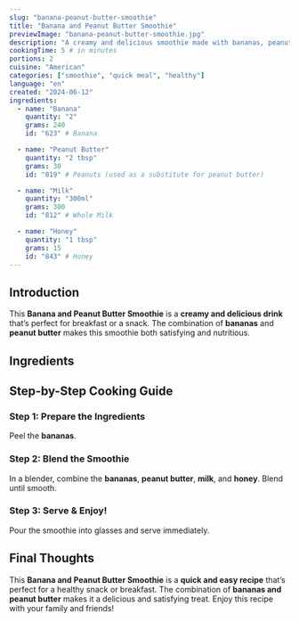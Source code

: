 ```yaml
---
slug: "banana-peanut-butter-smoothie"
title: "Banana and Peanut Butter Smoothie"
previewImage: "banana-peanut-butter-smoothie.jpg"
description: "A creamy and delicious smoothie made with bananas, peanut butter, and milk."
cookingTime: 5 # in minutes
portions: 2
cuisine: "American"
categories: ["smoothie", "quick meal", "healthy"]
language: "en"
created: "2024-06-12"
ingredients:
  - name: "Banana"
    quantity: "2"
    grams: 240
    id: "623" # Banana

  - name: "Peanut Butter"
    quantity: "2 tbsp"
    grams: 30
    id: "819" # Peanuts (used as a substitute for peanut butter)

  - name: "Milk"
    quantity: "300ml"
    grams: 300
    id: "812" # Whole Milk

  - name: "Honey"
    quantity: "1 tbsp"
    grams: 15
    id: "843" # Honey
---
```



## Introduction

This **Banana and Peanut Butter Smoothie** is a **creamy and delicious drink** that’s perfect for breakfast or a snack. The combination of **bananas** and **peanut butter** makes this smoothie both satisfying and nutritious.

## Ingredients

<IngredientsList
  ingredients={frontmatter.ingredients}
  portions={frontmatter.portions}
/>

## Step-by-Step Cooking Guide

### Step 1: Prepare the Ingredients

Peel the **bananas**.

<CookingStep action="cutting_fruits_banana" />

### Step 2: Blend the Smoothie

In a blender, combine the **bananas**, **peanut butter**, **milk**, and **honey**. Blend until smooth.

<CookingStep action="kitchenAppliances_hand_blender" />

### Step 3: Serve & Enjoy!

Pour the smoothie into glasses and serve immediately.

## Final Thoughts

This **Banana and Peanut Butter Smoothie** is a **quick and easy recipe** that’s perfect for a healthy snack or breakfast. The combination of **bananas and peanut butter** makes it a delicious and satisfying treat. Enjoy this recipe with your family and friends!

<NutritionFacts ingredients={frontmatter.ingredients} />
